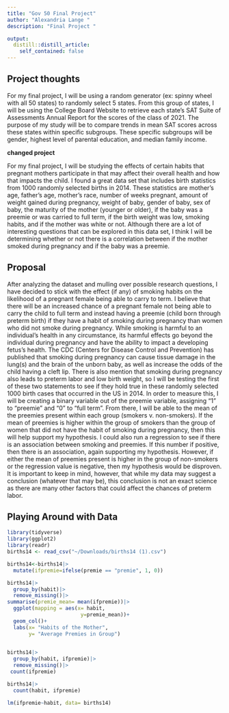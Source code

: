 ```yaml
---
title: "Gov 50 Final Project"
author: "Alexandria Lange "
description: "Final Project "

output:
  distill::distill_article:
    self_contained: false
---
```


## Project thoughts

For my final project, I will be using a random generator (ex: spinny wheel with all 50 states) to randomly select 5 states. From this group of states, I will be using the College Board Website to retrieve each state's SAT Suite of Assessments Annual Report for the scores of the class of 2021. The purpose of my study will be to compare trends in mean SAT scores across these states within specific subgroups. These specific subgroups will be gender, highest level of parental education, and median family income.

**changed project**

For my final project, I will be studying the effects of certain habits that pregnant mothers participate in that may affect their overall health and how that impacts the child. I found a great data set that includes birth statistics from 1000 randomly selected births in 2014. These statistics are mother's age, father's age, mother's race, number of weeks pregnant, amount of weight gained during pregnancy, weight of baby, gender of baby, sex of baby, the maturity of the mother (younger or older), if the baby was a preemie or was carried to full term, if the birth weight was low, smoking habits, and if the mother was white or not. Although there are a lot of interesting questions that can be explored in this data set, I think I will be determining whether or not there is a correlation between if the mother smoked during pregnancy and if the baby was a preemie.


## Proposal


After analyzing the dataset and mulling over possible research questions, I have decided to stick with the effect (if any) of smoking habits on the likelihood of a pregnant female being able to carry to term. I believe that there will be an increased chance of a pregnant female not being able to carry the child to full term and instead having a preemie (child born through preterm birth) if they have a habit of smoking during pregnancy than women who did not smoke during pregnancy. While smoking is harmful to an individual’s health in any circumstance, its harmful effects go beyond the individual during pregnancy and have the ability to impact a developing fetus’s health. The CDC (Centers for Disease Control and Prevention) has published that smoking during pregnancy can cause tissue damage in the lung(s) and the brain of the unborn baby, as well as increase the odds of the child having a cleft lip. There is also mention that smoking during pregnancy also leads to preterm labor and low birth weight, so I will be testing the first of these two statements to see if they hold true in these randomly selected 1000 birth cases that occurred in the US in 2014. In order to measure this, I will be creating a binary variable out of the preemie variable, assigning “1” to “preemie” and “0” to “full term”. From there, I will be able to the mean of the preemies present within each group (smokers v. non-smokers). If the mean of preemies is higher within the group of smokers than the group of women that did not have the habit of smoking during pregnancy, then this will help support my hypothesis. I could also run a regression to see if there is an association between smoking and preemies. If this number if positive, then there is an association, again supporting my hypothesis. However, if either the mean of preemies present is higher in the group of non-smokers or the regression value is negative, then my hypothesis would be disproven. It is important to keep in mind, however, that while my data may suggest a conclusion (whatever that may be), this conclusion is not an exact science as there are many other factors that could affect the chances of preterm labor. 





## Playing Around with Data 

```r
library(tidyverse)
library(ggplot2)
library(readr)
births14 <- read_csv("~/Downloads/births14 (1).csv")

```



```r
births14<-births14|>
  mutate(ifpremie=ifelse(premie == "premie", 1, 0))
```

```r
births14|>
  group_by(habit)|>
  remove_missing()|>
summarise(premie_mean= mean(ifpremie))|>
  ggplot(mapping = aes(x= habit,
                        y=premie_mean))+
  geom_col()+
  labs(x= "Habits of the Mother", 
       y= "Average Premies in Group")
  
```

```r
births14|>
  group_by(habit, ifpremie)|>
  remove_missing()|>
 count(ifpremie)
```
```r
births14|>
  count(habit, ifpremie)
```


```r
lm(ifpremie~habit, data= births14)
```


